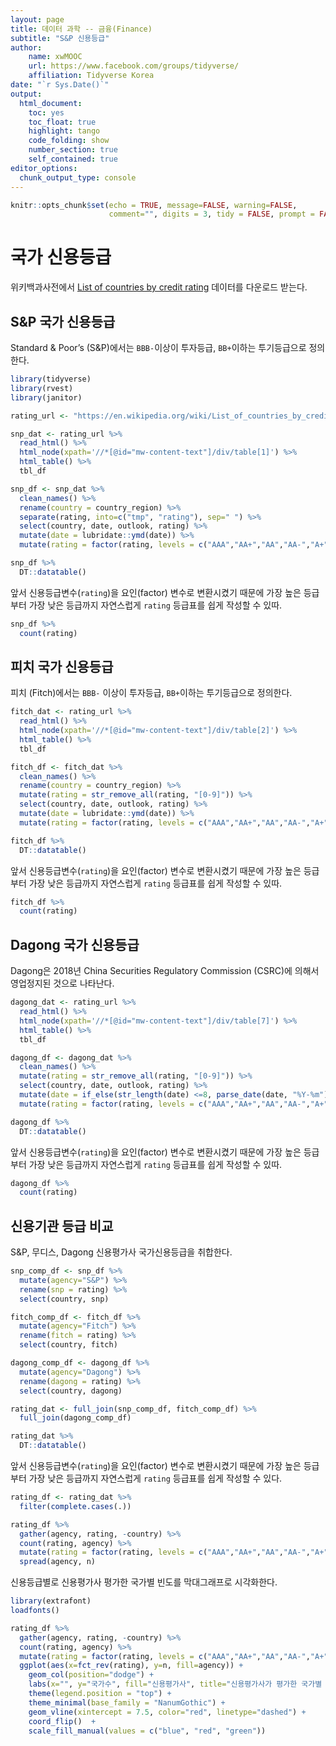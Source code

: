 ```yaml
---
layout: page
title: 데이터 과학 -- 금융(Finance)
subtitle: "S&P 신용등급"
author:
    name: xwMOOC
    url: https://www.facebook.com/groups/tidyverse/
    affiliation: Tidyverse Korea
date: "`r Sys.Date()`"
output:
  html_document: 
    toc: yes
    toc_float: true
    highlight: tango
    code_folding: show
    number_section: true
    self_contained: true
editor_options: 
  chunk_output_type: console
---
```


```r
knitr::opts_chunk$set(echo = TRUE, message=FALSE, warning=FALSE,
                      comment="", digits = 3, tidy = FALSE, prompt = FALSE, fig.align = 'center')
```


# 국가 신용등급 {#credit-rating}

위키백과사전에서 [List of countries by credit rating](https://en.wikipedia.org/wiki/List_of_countries_by_credit_rating) 데이터를 다운로드 받는다.

## S&P 국가 신용등급 {#snp-credit-rating}

Standard & Poor's (S&P)에서는 `BBB-`이상이 투자등급, `BB+`이하는 투기등급으로 정의한다.

```r
library(tidyverse)
library(rvest)
library(janitor)

rating_url <- "https://en.wikipedia.org/wiki/List_of_countries_by_credit_rating"

snp_dat <- rating_url %>% 
  read_html() %>% 
  html_node(xpath='//*[@id="mw-content-text"]/div/table[1]') %>% 
  html_table() %>% 
  tbl_df

snp_df <- snp_dat %>% 
  clean_names() %>% 
  rename(country = country_region) %>% 
  separate(rating, into=c("tmp", "rating"), sep=" ") %>% 
  select(country, date, outlook, rating) %>% 
  mutate(date = lubridate::ymd(date)) %>% 
  mutate(rating = factor(rating, levels = c("AAA","AA+","AA","AA-","A+","A","A-","BBB+","BBB","BBB-","BB+","BB","BB-","B+","B","B-","CCC+","D","SD")))

snp_df %>% 
  DT::datatable()
```

앞서 신용등급변수(`rating`)을 요인(factor) 변수로 변환시켰기 때문에 가장 높은 등급부터 가장 낮은 등급까지 자연스럽게 `rating` 등급표를 쉽게 작성할 수 있따.

```r
snp_df %>% 
  count(rating)
```

## 피치 국가 신용등급 {#moodys-credit-rating}

피치 (Fitch)에서는 `BBB-` 이상이 투자등급, `BB+`이하는 투기등급으로 정의한다.

```r
fitch_dat <- rating_url %>% 
  read_html() %>% 
  html_node(xpath='//*[@id="mw-content-text"]/div/table[2]') %>% 
  html_table() %>% 
  tbl_df

fitch_df <- fitch_dat %>% 
  clean_names() %>% 
  rename(country = country_region) %>% 
  mutate(rating = str_remove_all(rating, "[0-9]")) %>% 
  select(country, date, outlook, rating) %>% 
  mutate(date = lubridate::ymd(date)) %>% 
  mutate(rating = factor(rating, levels = c("AAA","AA+","AA","AA-","A+","A","A-","BBB+","BBB","BBB-","BB+","BB","BB-","B+","B","B-","CCC+","D","SD")))

fitch_df %>% 
  DT::datatable()
```

앞서 신용등급변수(`rating`)을 요인(factor) 변수로 변환시켰기 때문에 가장 높은 등급부터 가장 낮은 등급까지 자연스럽게 `rating` 등급표를 쉽게 작성할 수 있따.

```r
fitch_df %>% 
  count(rating)
```

## Dagong 국가 신용등급 {#dagong-credit-rating}

Dagong은 2018년  China Securities Regulatory Commission (CSRC)에 의해서 영업정지된 것으로 나타난다.

```r
dagong_dat <- rating_url %>% 
  read_html() %>% 
  html_node(xpath='//*[@id="mw-content-text"]/div/table[7]') %>% 
  html_table() %>% 
  tbl_df

dagong_df <- dagong_dat %>% 
  clean_names() %>% 
  mutate(rating = str_remove_all(rating, "[0-9]")) %>% 
  select(country, date, outlook, rating) %>% 
  mutate(date = if_else(str_length(date) <=8, parse_date(date, "%Y-%m"), lubridate::ymd(date))) %>% 
  mutate(rating = factor(rating, levels = c("AAA","AA+","AA","AA-","A+","A","A-","BBB+","BBB","BBB-","BB+","BB","BB-","B+","B","B-","CCC+","D","SD")))

dagong_df %>% 
  DT::datatable()
```


앞서 신용등급변수(`rating`)을 요인(factor) 변수로 변환시켰기 때문에 가장 높은 등급부터 가장 낮은 등급까지 자연스럽게 `rating` 등급표를 쉽게 작성할 수 있따.

```r
dagong_df %>% 
  count(rating)
```

## 신용기관 등급 비교 {#credit-agendy-rating-comparison}

S&P, 무디스, Dagong 신용평가사 국가신용등급을 취합한다.

```r
snp_comp_df <- snp_df %>% 
  mutate(agency="S&P") %>% 
  rename(snp = rating) %>% 
  select(country, snp)

fitch_comp_df <- fitch_df %>% 
  mutate(agency="Fitch") %>% 
  rename(fitch = rating) %>% 
  select(country, fitch)

dagong_comp_df <- dagong_df %>% 
  mutate(agency="Dagong") %>% 
  rename(dagong = rating) %>% 
  select(country, dagong)

rating_dat <- full_join(snp_comp_df, fitch_comp_df) %>% 
  full_join(dagong_comp_df)

rating_dat %>% 
  DT::datatable()

```


앞서 신용등급변수(`rating`)을 요인(factor) 변수로 변환시켰기 때문에 가장 높은 등급부터 가장 낮은 등급까지 자연스럽게 `rating` 등급표를 쉽게 작성할 수 있다.


```r
rating_df <- rating_dat %>% 
  filter(complete.cases(.))

rating_df %>% 
  gather(agency, rating, -country) %>% 
  count(rating, agency) %>% 
  mutate(rating = factor(rating, levels = c("AAA","AA+","AA","AA-","A+","A","A-","BBB+","BBB","BBB-","BB+","BB","BB-","B+","B","B-","CCC+","D"))) %>% 
  spread(agency, n)
```

신용등급별로 신용평가사 평가한 국가별 빈도를 막대그래프로 시각화한다.

```r
library(extrafont)
loadfonts()

rating_df %>% 
  gather(agency, rating, -country) %>% 
  count(rating, agency) %>% 
  mutate(rating = factor(rating, levels = c("AAA","AA+","AA","AA-","A+","A","A-","BBB+","BBB","BBB-","BB+","BB","BB-","B+","B","B-","CCC+","D"))) %>% 
  ggplot(aes(x=fct_rev(rating), y=n, fill=agency)) +
    geom_col(position="dodge") +
    labs(x="", y="국가수", fill="신용평가사", title="신용평가사가 평가한 국가별 신용등급 분포") +
    theme(legend.position = "top") +
    theme_minimal(base_family = "NanumGothic") +
    geom_vline(xintercept = 7.5, color="red", linetype="dashed") +
    coord_flip()  +
    scale_fill_manual(values = c("blue", "red", "green"))
```


